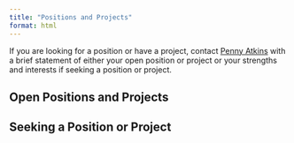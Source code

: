 ```yaml
---
title: "Positions and Projects"
format: html
---
```

If you are looking for a position or have a project, contact [Penny Atkins](mailto:pennyatkins@hsc.utah.edu?subject=Positions%20or%20Projects%20Post) with a brief statement of either your open position or project or your strengths and interests if seeking a position or project. 

## Open Positions and Projects

## Seeking a Position or Project